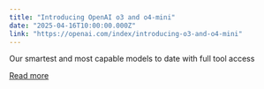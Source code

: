 ```yaml
---
title: "Introducing OpenAI o3 and o4-mini"
date: "2025-04-16T10:00:00.000Z"
link: "https://openai.com/index/introducing-o3-and-o4-mini"
---
```


Our smartest and most capable models to date with full tool access

[Read more](https://openai.com/index/introducing-o3-and-o4-mini)
